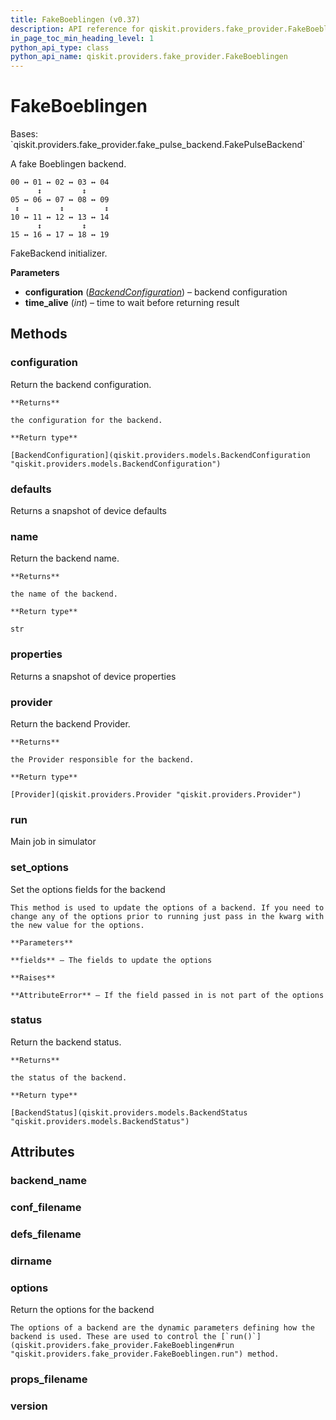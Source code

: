 ```yaml
---
title: FakeBoeblingen (v0.37)
description: API reference for qiskit.providers.fake_provider.FakeBoeblingen in qiskit v0.37
in_page_toc_min_heading_level: 1
python_api_type: class
python_api_name: qiskit.providers.fake_provider.FakeBoeblingen
---
```


# FakeBoeblingen

<Class id="qiskit.providers.fake_provider.FakeBoeblingen" isDedicatedPage={true} github="https://github.com/qiskit/qiskit/tree/stable/0.21/qiskit/providers/fake_provider/backends/boeblingen/fake_boeblingen.py" signature="FakeBoeblingen" modifiers="class">
  Bases: `qiskit.providers.fake_provider.fake_pulse_backend.FakePulseBackend`

  A fake Boeblingen backend.

  ```text
  00 ↔ 01 ↔ 02 ↔ 03 ↔ 04
        ↕         ↕
  05 ↔ 06 ↔ 07 ↔ 08 ↔ 09
   ↕         ↕         ↕
  10 ↔ 11 ↔ 12 ↔ 13 ↔ 14
        ↕         ↕
  15 ↔ 16 ↔ 17 ↔ 18 ↔ 19
  ```

  FakeBackend initializer.

  **Parameters**

  *   **configuration** ([*BackendConfiguration*](qiskit.providers.models.BackendConfiguration "qiskit.providers.models.BackendConfiguration")) – backend configuration
  *   **time\_alive** (*int*) – time to wait before returning result

  ## Methods

  <span id="qiskit-providers-fake-provider-fakeboeblingen-configuration" />

  ### configuration

  <Function id="qiskit.providers.fake_provider.FakeBoeblingen.configuration" signature="FakeBoeblingen.configuration()">
    Return the backend configuration.

    **Returns**

    the configuration for the backend.

    **Return type**

    [BackendConfiguration](qiskit.providers.models.BackendConfiguration "qiskit.providers.models.BackendConfiguration")
  </Function>

  <span id="qiskit-providers-fake-provider-fakeboeblingen-defaults" />

  ### defaults

  <Function id="qiskit.providers.fake_provider.FakeBoeblingen.defaults" signature="FakeBoeblingen.defaults()">
    Returns a snapshot of device defaults
  </Function>

  <span id="qiskit-providers-fake-provider-fakeboeblingen-name" />

  ### name

  <Function id="qiskit.providers.fake_provider.FakeBoeblingen.name" signature="FakeBoeblingen.name()">
    Return the backend name.

    **Returns**

    the name of the backend.

    **Return type**

    str
  </Function>

  <span id="qiskit-providers-fake-provider-fakeboeblingen-properties" />

  ### properties

  <Function id="qiskit.providers.fake_provider.FakeBoeblingen.properties" signature="FakeBoeblingen.properties()">
    Returns a snapshot of device properties
  </Function>

  <span id="qiskit-providers-fake-provider-fakeboeblingen-provider" />

  ### provider

  <Function id="qiskit.providers.fake_provider.FakeBoeblingen.provider" signature="FakeBoeblingen.provider()">
    Return the backend Provider.

    **Returns**

    the Provider responsible for the backend.

    **Return type**

    [Provider](qiskit.providers.Provider "qiskit.providers.Provider")
  </Function>

  <span id="qiskit-providers-fake-provider-fakeboeblingen-run" />

  ### run

  <Function id="qiskit.providers.fake_provider.FakeBoeblingen.run" signature="FakeBoeblingen.run(run_input, **kwargs)">
    Main job in simulator
  </Function>

  <span id="qiskit-providers-fake-provider-fakeboeblingen-set-options" />

  ### set\_options

  <Function id="qiskit.providers.fake_provider.FakeBoeblingen.set_options" signature="FakeBoeblingen.set_options(**fields)">
    Set the options fields for the backend

    This method is used to update the options of a backend. If you need to change any of the options prior to running just pass in the kwarg with the new value for the options.

    **Parameters**

    **fields** – The fields to update the options

    **Raises**

    **AttributeError** – If the field passed in is not part of the options
  </Function>

  <span id="qiskit-providers-fake-provider-fakeboeblingen-status" />

  ### status

  <Function id="qiskit.providers.fake_provider.FakeBoeblingen.status" signature="FakeBoeblingen.status()">
    Return the backend status.

    **Returns**

    the status of the backend.

    **Return type**

    [BackendStatus](qiskit.providers.models.BackendStatus "qiskit.providers.models.BackendStatus")
  </Function>

  ## Attributes

  ### backend\_name

  <Attribute id="qiskit.providers.fake_provider.FakeBoeblingen.backend_name" attributeValue="'fake_boeblingen'" />

  ### conf\_filename

  <Attribute id="qiskit.providers.fake_provider.FakeBoeblingen.conf_filename" attributeValue="'conf_boeblingen.json'" />

  ### defs\_filename

  <Attribute id="qiskit.providers.fake_provider.FakeBoeblingen.defs_filename" attributeValue="'defs_boeblingen.json'" />

  ### dirname

  <Attribute id="qiskit.providers.fake_provider.FakeBoeblingen.dirname" attributeValue="'/home/runner/work/qiskit/qiskit/.tox/docs/lib/python3.8/site-packages/qiskit/providers/fake_provider/backends/boeblingen'" />

  ### options

  <Attribute id="qiskit.providers.fake_provider.FakeBoeblingen.options">
    Return the options for the backend

    The options of a backend are the dynamic parameters defining how the backend is used. These are used to control the [`run()`](qiskit.providers.fake_provider.FakeBoeblingen#run "qiskit.providers.fake_provider.FakeBoeblingen.run") method.
  </Attribute>

  ### props\_filename

  <Attribute id="qiskit.providers.fake_provider.FakeBoeblingen.props_filename" attributeValue="'props_boeblingen.json'" />

  ### version

  <Attribute id="qiskit.providers.fake_provider.FakeBoeblingen.version" attributeValue="1" />
</Class>

